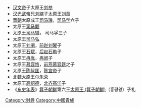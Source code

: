 *[[汉文帝|汉文帝]]子太原王[[刘参|刘参]]
*[[汉光武帝|汉光武帝]]兄[[刘縯|刘縯]]子太原王[[刘章|刘章]]
*[[晋朝|晋朝]]太原成王[[司马瑰|司马瑰]]，[[司马孚|司马孚]]六子
*太原王[[司马颙|司马颙]] 
*太原王[[司马辅|司马辅]]， 司马孚三子
*太原王[[司马弘|司马弘]] 
*太原王[[刘阐|刘阐]]，[[前赵|前赵]][[刘曜|刘曜]]子
*太原王[[石斌|石斌]]，[[后赵|后赵]][[石勒|石勒]]子 
*太原王[[冉胤|冉胤]]，[[冉闵|冉闵]]子
*太原王[[慕容恪|慕容恪]]，[[前燕|前燕]][[慕容皝|慕容皝]]之子
*太原王[[陈叔匡|陈叔匡]]，[[陈宣帝|陈宣帝]]子
*[[北魏|北魏]]太原王[[尔朱荣|尔朱荣]]
*太原王[[高绍德|高绍德]]，[[北齐|北齐]][[高洋|高洋]]子 
*《[[东史年表|东史年表]]》[[箕子朝鲜|箕子朝鲜]]第六王[[太原王_(箕子朝鲜)|太原王 (箕子朝鲜)]]（흥평왕）子礼 
{{disambig|Cat=三字封號消歧義}}


[[Category:封爵|Category:封爵]]
[[Category:中國貴族|Category:中國貴族]]